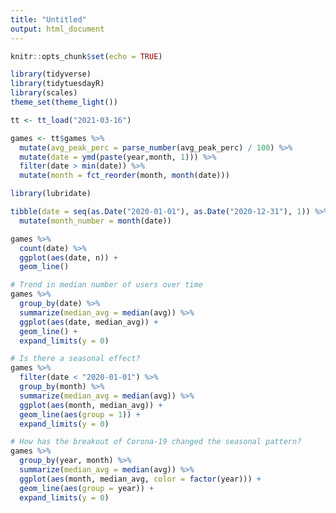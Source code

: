 ```yaml
---
title: "Untitled"
output: html_document
---
```


```r
knitr::opts_chunk$set(echo = TRUE)
```

```r
library(tidyverse)
library(tidytuesdayR)
library(scales)
theme_set(theme_light())

tt <- tt_load("2021-03-16")
```

```r
games <- tt$games %>% 
  mutate(avg_peak_perc = parse_number(avg_peak_perc) / 100) %>% 
  mutate(date = ymd(paste(year,month, 1))) %>% 
  filter(date > min(date)) %>% 
  mutate(month = fct_reorder(month, month(date)))

library(lubridate)

tibble(date = seq(as.Date("2020-01-01"), as.Date("2020-12-31"), 1)) %>% 
  mutate(month_number = month(date)) 

games %>% 
  count(date) %>% 
  ggplot(aes(date, n)) +
  geom_line()

# Trend in median number of users over time
games %>% 
  group_by(date) %>% 
  summarize(median_avg = median(avg)) %>% 
  ggplot(aes(date, median_avg)) +
  geom_line() +
  expand_limits(y = 0)

# Is there a seasonal effect?
games %>% 
  filter(date < "2020-01-01") %>% 
  group_by(month) %>% 
  summarize(median_avg = median(avg)) %>% 
  ggplot(aes(month, median_avg)) +
  geom_line(aes(group = 1)) +
  expand_limits(y = 0)

# How has the breakout of Corona-19 changed the seasonal pattern?
games %>% 
  group_by(year, month) %>% 
  summarize(median_avg = median(avg)) %>% 
  ggplot(aes(month, median_avg, color = factor(year))) +
  geom_line(aes(group = year)) +
  expand_limits(y = 0)


```

